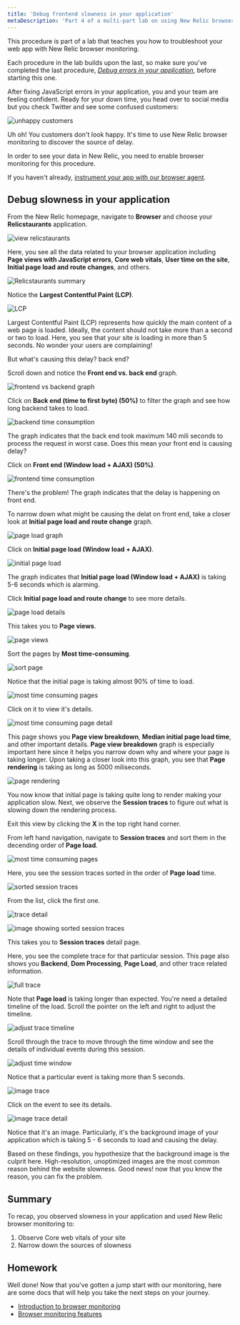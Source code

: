 ```yaml
---
title: 'Debug frontend slowness in your application'
metaDescription: 'Part 4 of a multi-part lab on using New Relic browser monitoring to troubleshoot your site: Debug your frontend'
---
```

























<Callout variant="course" title="lab">

This procedure is part of a lab that teaches you how to troubleshoot your web app with New Relic browser monitoring.

Each procedure in the lab builds upon the last, so make sure you've completed the last procedure, [_Debug errors in your application_](/docs/browser/new-relic-browser/lab/debug-errors), before starting this one.

</Callout>

After fixing JavaScript errors in your application, you and your team are feeling confident. Ready for your down time, you head over to social media but you check Twitter and see some confused customers:

<img
  title="unhappy customers"
  alt="unhappy customers"
  src={tweet}
/>

Uh oh! You customers don't look happy. It's time to use New Relic browser monitoring to discover the source of delay. 

<Callout variant='important'>

In order to see your data in New Relic, you need to enable browser monitoring for this procedure. 

If you haven't already, [instrument your app with our browser agent](/docs/browser/new-relic-browser/lab/install-browser-agent).

</Callout>

## Debug slowness in your application

<Steps>

<Step>

From the New Relic homepage, navigate to **Browser** and choose your **Relicstaurants** application.

<img
  title="view relicstaurants"
  alt="view relicstaurants"
  src={viewRelicstraunts}
/>

</Step>

<Step>

Here, you see all the data related to your browser application including **Page views with JavaScript errors**, **Core web vitals**, **User time on the site**, **Initial page load and route changes**, and others.

<img
  title="Relicstaurants summary"
  alt="Relicstaurants summary"
  src={viewRelicstrauntsBrowser}
/>

</Step>

Notice the **Largest Contentful Paint (LCP)**.

<img
  title="LCP"
  alt="LCP"
  src={LCP}
/>

Largest Contentful Paint (LCP) represents how quickly the main content of a web page is loaded. Ideally, the content should not take more than a second or two to load. 
Here, you see that your site is loading in more than 5 seconds. No wonder your users are complaining!  

But what's causing this delay? back end?

<Step>

Scroll down and notice the **Front end vs. back end** graph.

<img
  title="frontend vs backend graph"
  alt="frontend vs backend graph"
  src={frontendVsBackend}
/>

Click on **Back end (time to first byte) (50%)** to filter the graph and see how long backend takes to load. 

<img
  title="backend time consumption"
  alt="backend time consumption"
  src={backend}
/>

The graph indicates that the back end took maximum 140 mili seconds to process the request in worst case. Does this mean your front end is causing delay? 

Click on **Front end (Window load + AJAX) (50%)**.

<img
  title="frontend time consumption"
  alt="frontend time consumption"
  src={frontend}
/>

There's the problem! The graph indicates that the delay is happening on front end.

</Step>

<Step>

To narrow down what might be causing the delat on front end, take a closer look at **Initial page load and route change** graph.

<img
  title="page load graph"
  alt="page load graph"
  src={pageLoadGraph}
/>

</Step>

<Step>

Click on **Initial page load (Window load + AJAX)**.

<img
  title="initial page load"
  alt="initial page load"
  src={initialPageLoad}
/> 

The graph indicates that **Initial page load (Window load + AJAX)** is taking 5-6 seconds which is alarming. 

</Step>

<Step>

Click **Initial page load and route change** to see more details.

<img
  title="page load details"
  alt="page load details"
  src={pageLoadDetail}
/> 

This takes you to **Page views**.

<img
  title="page views"
  alt="page views"
  src={pageViews}
/>

</Step>

<Step>

Sort the pages by **Most time-consuming**.

<img
  title="sort page"
  alt="sort page"
  src={sortPages}
/>

Notice that the initial page is taking almost 90% of time to load. 

<img
  title="most time consuming pages"
  alt="most time consuming pages"
  src={mostTimeConsumingPage}
/>

Click on it to view it's details.

<img
  title="most time consuming page detail"
  alt="most time consuming page detail"
  src={mostTimeConsumingPageDetail}
/>

This page shows you **Page view breakdown**, **Median initial page load time**, and other important details. **Page view breakdown** graph is especially important here since it helps you narrow down why and where your page is taking longer.
Upon taking a closer look into this graph, you see that **Page rendering** is taking as long as 5000 miliseconds.

<img
  title="page rendering"
  alt="page rendering"
  src={pageRendering}
/>

</Step>

You now know that initial page is taking quite long to render making your application slow. Next, we observe the **Session traces** to figure out what is slowing down the rendering process. 

Exit this view by clicking the **X** in the top right hand corner.

<Step>

From left hand navigation, navigate to **Session traces** and sort them in the decending order of **Page load**.

<img
  title="most time consuming pages"
  alt="most time consuming pages"
  src={sessionTraces}
/>

</Step>

<Step>

Here, you see the session traces sorted in the order of **Page load** time.

<img
  title="sorted session traces"
  alt="sorted session traces"
  src={sortedSessionTraces}
/>

</Step>

<Step>

From the list, click the first one.

<img
  title="navigate to trace detail"
  alt="trace detail"
  src={navigatetoTraceDetail}
/>

![image showing sorted session traces](../../../images/nr-browser/navigate-to-trace-detail.webp)

This takes you to **Session traces** detail page.

Here, you see the complete trace for that particular session. This page also shows you **Backend**, **Dom Processing**, **Page Load**, and other trace related information.

<img
  title="full trace"
  alt="full trace"
  src={trace}
/>

</Step>

<Step>

Note that **Page load** is taking longer than expected. You're need a detailed timeline of the load. Scroll the pointer on the left and right to adjust the timeline. 

<img
  title="adjust trace timeline"
  alt="adjust trace timeline"
  src={adjustTimeline}
/>

</Step>

<Step>

Scroll through the trace to move through the time window and see the details of individual events during this session.

<img
  title="adjust time window"
  alt="adjust time window"
  src={traceTimeWindow}
/>

</Step>

<Step>

Notice that a particular event is taking more than 5 seconds.

<img
  title="image trace"
  alt="image trace"
  src={imageTrace}
/>

</Step>

<Step>

Click on the event to see its details.

<img
  title="image trace detail"
  alt="image trace detail"
  src={imageTraceDetail}
/>

Notice that it's an image. Particularly, it's the background image of your application which is taking 5 - 6 seconds to load and causing the delay.

</Step>

</Steps>

Based on these findings, you hypothesize that the background image is the culprit here. High-resolution, unoptimized images are the most common reason behind the website slowness.
Good news! now that you know the reason, you can fix the problem.

## Summary

To recap, you observed slowness in your application and used New Relic browser monitoring to:

1. Observe Core web vitals of your site
2. Narrow down the sources of slowness

## Homework

Well done! Now that you've gotten a jump start with our monitoring, here are some docs that will help you take the next steps on your journey.

- [Introduction to browser monitoring](/docs/browser/browser-monitoring/getting-started/introduction-browser-monitoring/)
- [Browser monitoring features](/docs/browser/new-relic-browser/browser-pro-features/intro-to-browser-pro-features)
